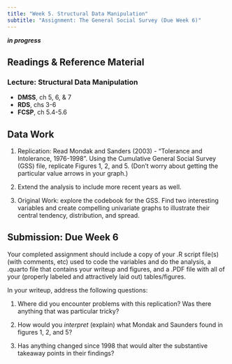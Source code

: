 ```yaml
---
title: "Week 5. Structural Data Manipulation"
subtitle: "Assignment: The General Social Survey (Due Week 6)"
---
```


***in progress***

## Readings & Reference Material
### Lecture: Structural Data Manipulation

- **DMSS**, ch 5, 6, & 7
- **RDS**, chs 3-6
- **FCSP**, ch 5.4-5.6

## Data Work
1. Replication: Read Mondak and Sanders (2003) - “Tolerance and Intolerance, 1976-1998”.  Using the Cumulative General Social Survey (GSS) file, replicate Figures 1, 2, and 5. (Don’t worry about getting the particular value arrows in your graph.) 

2. Extend the analysis to include more recent years as well. 

2. Original Work: explore the codebook for the GSS.  Find two interesting variables and create compelling univariate graphs to illustrate their central tendency, distribution, and spread.

## Submission: Due Week 6 

Your completed assignment should include a copy of your .R script file(s) (with comments, etc) used to code the variables and do the analysis, a .quarto file that contains your writeup and figures, and a .PDF file with all of your (properly labeled and attractively laid out) tables/figures.

In your writeup, address the following questions:

1. Where did you encounter problems with this replication?  Was there anything that was particular tricky?

2. How would you *interpret* (explain) what Mondak and Saunders found in figures 1, 2, and 5?  

3. Has anything changed since 1998 that would alter the substantive takeaway points in their findings?